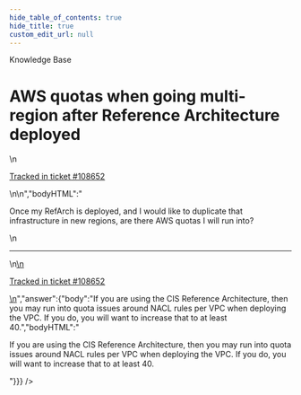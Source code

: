 ```yaml
---
hide_table_of_contents: true
hide_title: true
custom_edit_url: null
---
```



<head>
  <link rel="canonical" href="https://github.com/gruntwork-io/knowledge-base/discussions/429" />
</head>

<CenterLayout>
<span className="searchCategory">Knowledge Base</span>
<h1>AWS quotas when going multi-region after Reference Architecture deployed</h1>
<GitHub discussion={{"id":"D_kwDOF8slf84APncK","number":429,"author":{"login":"iangrunt"},"title":"AWS quotas when going multi-region after Reference Architecture deployed","body":"\nOnce my RefArch is deployed, and I would like to duplicate that infrastructure in new regions, are there AWS quotas I will run into?\n\n---\n\n<ins datetime=\"2022-05-23T19:58:51Z\">\n  <p><a href=\"https://support.gruntwork.io/hc/requests/108652\">Tracked in ticket #108652</a></p>\n</ins>\n","bodyHTML":"<p dir=\"auto\">Once my RefArch is deployed, and I would like to duplicate that infrastructure in new regions, are there AWS quotas I will run into?</p>\n<hr>\n<ins datetime=\"2022-05-23T19:58:51Z\">\n  <p dir=\"auto\"><a href=\"https://support.gruntwork.io/hc/requests/108652\" rel=\"nofollow\">Tracked in ticket #108652</a></p>\n</ins>","answer":{"body":"If you are using the CIS Reference Architecture, then you may run into quota issues around NACL rules per VPC when deploying the VPC. If you do, you will want to increase that to at least 40.","bodyHTML":"<p dir=\"auto\">If you are using the CIS Reference Architecture, then you may run into quota issues around NACL rules per VPC when deploying the VPC. If you do, you will want to increase that to at least 40.</p>"}}} />

</CenterLayout>
  

<!-- ##DOCS-SOURCER-START
{
  "sourcePlugin": "github-discussions",
  "hash": "ce4c1b36456d7763473640f148c04eb9"
}
##DOCS-SOURCER-END -->
